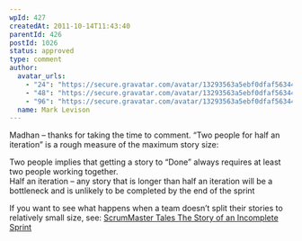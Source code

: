 ```yaml
---
wpId: 427
createdAt: 2011-10-14T11:43:40
parentId: 426
postId: 1026
status: approved
type: comment
author:
  avatar_urls:
    - "24": "https://secure.gravatar.com/avatar/13293563a5ebf0dfaf56344996d77811?s=24&d=mm&r=g"
    - "48": "https://secure.gravatar.com/avatar/13293563a5ebf0dfaf56344996d77811?s=48&d=mm&r=g"
    - "96": "https://secure.gravatar.com/avatar/13293563a5ebf0dfaf56344996d77811?s=96&d=mm&r=g"
  name: Mark Levison
---
```


Madhan – thanks for taking the time to comment. “Two people for half an iteration” is a rough measure of the maximum story size:

Two people implies that getting a story to “Done” always requires at least two people working together.  
Half an iteration – any story that is longer than half an iteration will be a bottleneck and is unlikely to be completed by the end of the sprint

If you want to see what happens when a team doesn’t split their stories to relatively small size, see: [ScrumMaster Tales The Story of an Incomplete Sprint](https://agilepainrelief.com/blog/scrummaster-talesthe-story-of-an-incomplete-sprint.html)